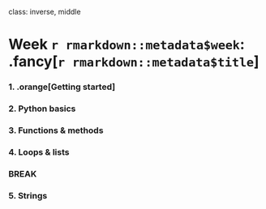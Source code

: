 
class: inverse, middle

# Week `r rmarkdown::metadata$week`: .fancy[`r rmarkdown::metadata$title`]

### 1. .orange[Getting started]
### 2. Python basics
### 3. Functions & methods
### 4. Loops & lists

### BREAK

### 5. Strings
